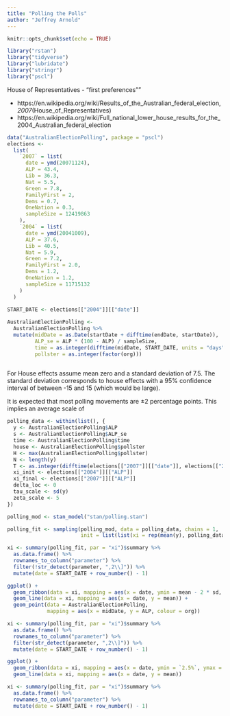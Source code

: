 ```yaml
---
title: "Polling the Polls"
author: "Jeffrey Arnold"
---
```


```r
knitr::opts_chunk$set(echo = TRUE)
```


```r
library("rstan")
library("tidyverse")
library("lubridate")
library("stringr")
library("pscl")
```

House of Representatives - "first preferences""

- https://en.wikipedia.org/wiki/Results_of_the_Australian_federal_election,_2007_(House_of_Representatives)
- https://en.wikipedia.org/wiki/Full_national_lower_house_results_for_the_2004_Australian_federal_election

```r
data("AustralianElectionPolling", package = "pscl")
elections <-
  list(
    `2007` = list(
      date = ymd(20071124),
      ALP = 43.4,
      Lib = 36.3,
      Nat = 5.5,
      Green = 7.8,
      FamilyFirst = 2,
      Dems = 0.7,
      OneNation = 0.3,
      sampleSize = 12419863
    ),
    `2004` = list(
      date = ymd(20041009),
      ALP = 37.6,
      Lib = 40.5,
      Nat = 5.9,
      Green = 7.2,
      FamilyFirst = 2.0,
      Dems = 1.2,
      OneNation = 1.2,
      sampleSize = 11715132      
    )
  )

START_DATE <- elections[["2004"]][["date"]]
  
AustralianElectionPolling <-
  AustralianElectionPolling %>%
  mutate(midDate = as.Date(startDate + difftime(endDate, startDate)),
         ALP_se = ALP * (100 - ALP) / sampleSize,
         time = as.integer(difftime(midDate, START_DATE, units = "days")) + 1L,
         pollster = as.integer(factor(org)))
  
```

For House effects assume mean zero and a standard deviation of 7.5. The standard deviation corresponds
to house effects with a 95% confidence interval of between -15 and 15 (which would be large).

It is expected that most polling movements are $\pm 2$ percentage points. This implies an average scale of

```r
polling_data <- within(list(), {
  y <- AustralianElectionPolling$ALP
  s <- AustralianElectionPolling$ALP_se
  time <- AustralianElectionPolling$time
  house <- AustralianElectionPolling$pollster
  H <- max(AustralianElectionPolling$pollster)
  N <- length(y)
  T <- as.integer(difftime(elections[["2007"]][["date"]], elections[["2004"]][["date"]], units = "days")) + 1
  xi_init <- elections[["2004"]][["ALP"]]
  xi_final <- elections[["2007"]][["ALP"]]
  delta_loc <- 0
  tau_scale <- sd(y)
  zeta_scale <- 5
})
```

```r
polling_mod <- stan_model("stan/polling.stan")
```

```r
polling_fit <- sampling(polling_mod, data = polling_data, chains = 1,
                        init = list(list(xi = rep(mean(y), polling_data$N)))
```

```r
xi <- summary(polling_fit, par = "xi")$summary %>%
  as.data.frame() %>%
  rownames_to_column("parameter") %>%
  filter(!str_detect(parameter, ",2\\]")) %>%
  mutate(date = START_DATE + row_number() - 1)

ggplot() +
  geom_ribbon(data = xi, mapping = aes(x = date, ymin = mean - 2 * sd, ymax = mean + 2 * sd), alpha = 0.3) +
  geom_line(data = xi, mapping = aes(x = date, y = mean)) +
  geom_point(data = AustralianElectionPolling,
             mapping = aes(x = midDate, y = ALP, colour = org))

```

```r
xi <- summary(polling_fit, par = "xi")$summary %>%
  as.data.frame() %>%
  rownames_to_column("parameter") %>%
  filter(str_detect(parameter, ",2\\]")) %>%
  mutate(date = START_DATE + row_number() - 1)

ggplot() +
  geom_ribbon(data = xi, mapping = aes(x = date, ymin = `2.5%`, ymax = `97.5%`), alpha = 0.3) +
  geom_line(data = xi, mapping = aes(x = date, y = mean))

```

```r
xi <- summary(polling_fit, par = "xi")$summary %>%
  as.data.frame() %>%
  rownames_to_column("parameter") %>%
  mutate(date = START_DATE + row_number() - 1)

```


